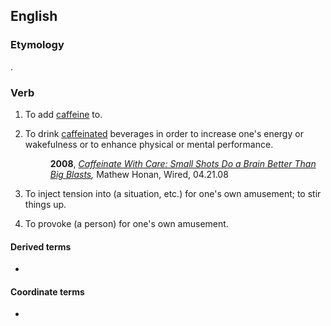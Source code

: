 ==English==

===Etymology===
{{suffix|caffeine|ate|lang=en}}.

===Verb===
{{en-verb|caffeinat}}

# {{lb|en|transitive}} To add [[caffeine]] to.
# {{lb|en|intransitive|slang}} To drink [[caffeinated]] beverages in order to increase one's energy or wakefulness or to enhance physical or mental performance.
#: '''2008''', ''[http://www.wired.com/medtech/health/magazine/16-05/gs_02caffeinate Caffeinate With Care: Small Shots Do a Brain Better Than Big Blasts],'' Mathew Honan, Wired, 04.21.08
# {{lb|en|transitive|slang}} To inject tension into (a situation, etc.) for one's own amusement; to stir things up.
# {{lb|en|transitive|slang}} To provoke (a person) for one's own amusement.

====Derived terms====
* {{l|en|caffeinator}}

====Coordinate terms====
* {{l|en|hydrate}}